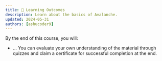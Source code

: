 ```yaml
---
title: 🎯 Learning Outcomes
description: Learn about the basics of Avalanche.
updated: 2024-05-31
authors: [ashucoder9]
---
```


By the end of this course, you will:

- ...
You can evaluate your own understanding of the material through quizzes and claim a certificate for successful completion at the end.